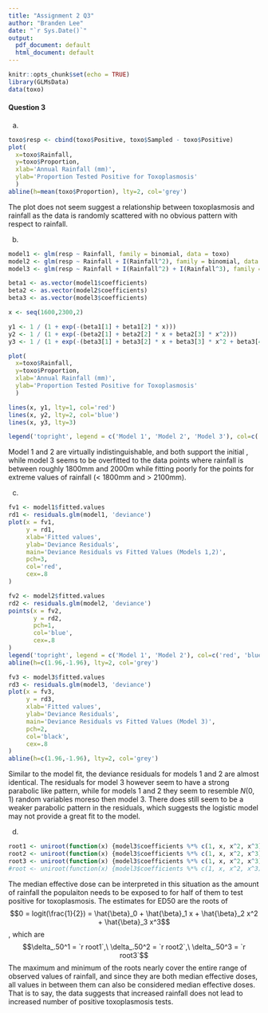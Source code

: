 ```yaml
---
title: "Assignment 2 Q3"
author: "Branden Lee"
date: "`r Sys.Date()`"
output:
  pdf_document: default
  html_document: default
---
```


```r
knitr::opts_chunk$set(echo = TRUE)
library(GLMsData)
data(toxo)

```

#### Question 3

a)
```r
toxo$resp <- cbind(toxo$Positive, toxo$Sampled - toxo$Positive)
plot(
  x=toxo$Rainfall,
  y=toxo$Proportion,
  xlab='Annual Rainfall (mm)',
  ylab='Proportion Tested Positive for Toxoplasmosis'
  )
abline(h=mean(toxo$Proportion), lty=2, col='grey')
```

The plot does not seem suggest a relationship between toxoplasmosis and rainfall as the data is randomly scattered with no obvious pattern with respect to rainfall.


b)

```r
model1 <- glm(resp ~ Rainfall, family = binomial, data = toxo)
model2 <- glm(resp ~ Rainfall + I(Rainfall^2), family = binomial, data = toxo)
model3 <- glm(resp ~ Rainfall + I(Rainfall^2) + I(Rainfall^3), family = binomial, data = toxo)

beta1 <- as.vector(model1$coefficients)
beta2 <- as.vector(model2$coefficients)
beta3 <- as.vector(model3$coefficients)

x <- seq(1600,2300,2)

y1 <- 1 / (1 + exp(-(beta1[1] + beta1[2] * x)))
y2 <- 1 / (1 + exp(-(beta2[1] + beta2[2] * x + beta2[3] * x^2)))
y3 <- 1 / (1 + exp(-(beta3[1] + beta3[2] * x + beta3[3] * x^2 + beta3[4] * x^3)))

plot(
  x=toxo$Rainfall,
  y=toxo$Proportion,
  xlab='Annual Rainfall (mm)',
  ylab='Proportion Tested Positive for Toxoplasmosis'
  )

lines(x, y1, lty=1, col='red')
lines(x, y2, lty=2, col='blue')
lines(x, y3, lty=3)

legend('topright', legend = c('Model 1', 'Model 2', 'Model 3'), col=c('red', 'blue', 'black'), lty=c(1,2,3), bty='n')
```

Model 1 and 2 are virtually indistinguishable, and both support the initial , while model 3 seems to be overfitted to the data points where rainfall is between roughly 1800mm and 2000m while fitting poorly for the points for extreme values of rainfall (< 1800mm and > 2100mm).


c)
```r
fv1 <- model1$fitted.values
rd1 <- residuals.glm(model1, 'deviance')
plot(x = fv1,
     y = rd1,
     xlab='Fitted values',
     ylab='Deviance Residuals',
     main='Deviance Residuals vs Fitted Values (Models 1,2)',
     pch=3,
     col='red',
     cex=.8
)

fv2 <- model2$fitted.values
rd2 <- residuals.glm(model2, 'deviance')
points(x = fv2,
       y = rd2,
       pch=1,
       col='blue',
       cex=.8
)
legend('topright', legend = c('Model 1', 'Model 2'), col=c('red', 'blue'), pch=c(3,1), bty='n')
abline(h=c(1.96,-1.96), lty=2, col='grey')

fv3 <- model3$fitted.values
rd3 <- residuals.glm(model3, 'deviance')
plot(x = fv3,
     y = rd3,
     xlab='Fitted values',
     ylab='Deviance Residuals',
     main='Deviance Residuals vs Fitted Values (Model 3)',
     pch=2, 
     col='black',
     cex=.8
)
abline(h=c(1.96,-1.96), lty=2, col='grey')


```
Similar to the model fit, the deviance residuals for models 1 and 2 are almost identical. The residuals for model 3 however seem to have a strong parabolic like pattern, while for models 1 and 2 they seem to resemble $N(0,1)$ random variables moreso then model 3. There does still seem to be a weaker parabolic pattern in the residuals, which suggests the logistic model may not provide a great fit to the model.



d)
```r
root1 <- uniroot(function(x) {model3$coefficients %*% c(1, x, x^2, x^3)}, lower=1600, upper=2300)$root
root2 <- uniroot(function(x) {model3$coefficients %*% c(1, x, x^2, x^3)}, lower=0, upper=1700)$root
root3 <- uniroot(function(x) {model3$coefficients %*% c(1, x, x^2, x^3)}, lower=root2, upper=root1)$root
#root <- uniroot(function(x) {model3$coefficients %*% c(1, x, x^2, x^3)}, lower=1698, upper=2236)$root

```
The median effective dose can be interpreted in this situation as the amount of rainfall the populaiton needs to be exposed to for half of them to test positive for toxoplasmosis. The estimates for ED50 are the roots of 
$$0 = logit(\frac{1}{2}) = \hat{\beta}_0 + \hat{\beta}_1 x + \hat{\beta}_2 x^2 + \hat{\beta}_3 x^3$$, which are
$$\delta_.50^1 = `r root1`,\ \delta_.50^2 = `r root2`,\ \delta_.50^3 = `r root3`$$
The maximum and minimum of the roots nearly cover the entire range of observed values of rainfall, and since they are both median effective doses, all values in between them can also be considered median effective doses. That is to say, the data suggests that increased rainfall does not lead to increased number of positive toxoplasmosis tests.